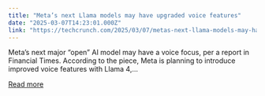 ```yaml
---
title: "Meta’s next Llama models may have upgraded voice features"
date: "2025-03-07T14:23:01.000Z"
link: "https://techcrunch.com/2025/03/07/metas-next-llama-models-may-have-upgraded-voice-features/"
---
```


Meta&#8217;s next major &#8220;open&#8221; AI model may have a voice focus, per a report in Financial Times. According to the piece, Meta is planning to introduce improved voice features with Llama 4,...

[Read more](https://techcrunch.com/2025/03/07/metas-next-llama-models-may-have-upgraded-voice-features/)
